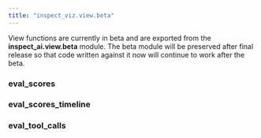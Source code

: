 ```yaml
---
title: "inspect_viz.view.beta"
---
```


::: callout-note
View functions are currently in beta and are exported from the **inspect_ai.view.beta** module. The beta module will be preserved after final release so that code written against it now will continue to work after the beta.
:::


### eval_scores
### eval_scores_timeline
### eval_tool_calls


